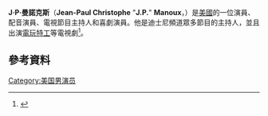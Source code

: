 {{Infobox person
| name             = J.P. Manoux
| image            = JP Manoux.jpg
| caption          = 
| birth_name       =  Jean-Paul Christophe Manoux
| birth_date       = {{birth date and age|1969|6|8}}
| birth_place      = [[美國|美國]][[弗雷斯諾|弗雷斯諾]]
| death_date       = 
| death_place      = 
| death_cause      = 
| body_discovered  = 
| resting_place    = 
| education        = 
| alma_mater       = 
| religion         = 
| hometown         = 
| residence        = 
| nationality      = [[美國|美國]]
| other_names      = Jean-Paul Manoux<br />J.P. Manoux
| occupation       = 演員，配音演員，主持人，喜劇演員
| years_active     = 1994–現在
| spouse           = 
| domestic_partner = 
| children         = 
| parents          = 
| known_for        = 
| awards           = 
| signature        = 
| website          = http://www.jpmanoux.com/
}}
'''J·P·曼諾克斯'''（'''Jean-Paul Christophe''' "'''J.P.'''" '''Manoux'''，{{bd|1969年|6月8日}}）是[[美國|美國]]的一位演員、配音演員、電視節目主持人和喜劇演員。他是迪士尼頻道眾多節目的主持人，並且出演[[電玩特工|電玩特工]]等電視劇<ref>{{cite web |url=http://www.moviehole.net/20044391interview-jp-manoux |title=Interview : J.P Manoux |publisher=Moviehole |date=2004-04-22 |accessdate=2012-06-10 |archive-url=https://web.archive.org/web/20141225113953/http://moviehole.net/20044391interview-jp-manoux |archive-date=2014-12-25 |dead-url=yes }}</ref>。
==參考資料==
{{reflist}}
[[Category:美国男演员|Category:美国男演员]]